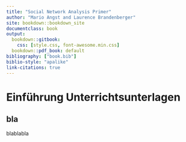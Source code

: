 ```yaml
---
title: "Social Network Analysis Primer"
author: "Mario Angst and Laurence Brandenberger"
site: bookdown::bookdown_site
documentclass: book
output:
  bookdown::gitbook: 
    css: [style.css, font-awesome.min.css]
  bookdown::pdf_book: default
bibliography: ["book.bib"]
biblio-style: "apalike"
link-citations: true
---
```


<!-- Verlinken:  \@ref(forschungsfrage) -->
<!-- ```{block, type='rmdcomment'} -->
<!-- Hier steht ein Kommentar. -->
<!-- ``` -->

<!-- ```{block, type ='rmdwrong'} -->
<!-- Hier steht ein schlechtes oder falsches Beispiel. -->
<!-- ``` -->

<!-- ```{block, type ='rmdright'} -->
<!-- Hier steht ein korrektes Beispiel. -->
<!-- ``` -->

<!-- ```{block, type = 'rmddaumenregel'} -->
<!-- Hier steht eine Daumenregel. -->
<!-- ``` -->

<!-- ```{r setup, include=FALSE} -->
<!-- opts_chunk$set(tidy.opts = list(width.cutoff = 80), tidy = TRUE) -->
<!-- ``` -->

# Einführung Unterrichtsunterlagen

## bla 
blablabla


